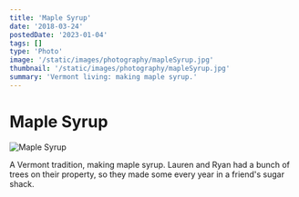 ```yaml
---
title: 'Maple Syrup'
date: '2018-03-24'
postedDate: '2023-01-04'
tags: []
type: 'Photo'
image: '/static/images/photography/mapleSyrup.jpg'
thumbnail: '/static/images/photography/mapleSyrup.jpg'
summary: 'Vermont living: making maple syrup.'
---
```


# Maple Syrup

![Maple Syrup](/static/images/photography/mapleSyrup.jpg)

A Vermont tradition, making maple syrup. Lauren and Ryan had a bunch of trees on their property, so they made some every year in a friend's sugar shack.

